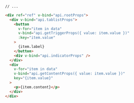 ```md {11}
// ...

<div ref="ref" v-bind="api.rootProps">
  <div v-bind="api.tablistProps">
    <button
      v-for="item in data"
      v-bind="api.getTriggerProps({ value: item.value })"
      :key="item.value"
    >
      {item.label}
    </button>
    <div v-bind="api.indicatorProps" />
  </div>
  <div
    v-for="item in data"
    v-bind="api.getContentProps({ value: item.value })"
    key="{item.value}"
  >
    <p>{item.content}</p>
  </div>
</div>
```
